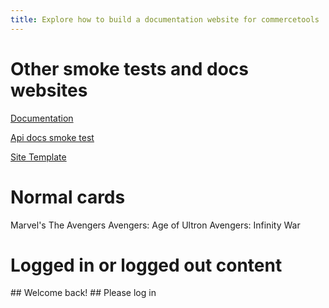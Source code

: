 ```yaml
---
title: Explore how to build a documentation website for commercetools
---
```


# Other smoke tests and docs websites

<Cards narrow>
  <Card>

  [Documentation](/../documentation)

  </Card>
  <Card>

  [Api docs smoke test](/../api-docs-smoke-test)

  </Card>
  <Card>

  [Site Template](/../site-template)

  </Card>
</Cards>

# Normal cards

<Cards>
  <Card>Marvel's The Avengers</Card>
  <Card>Avengers: Age of Ultron</Card>
  <Card>Avengers: Infinity War</Card>
</Cards>

# Logged in or logged out content

<IsUserLoggedIn>
 ## Welcome back!
</IsUserLoggedIn>

<IsUserLoggedOut>
 ## Please log in
</IsUserLoggedOut>
